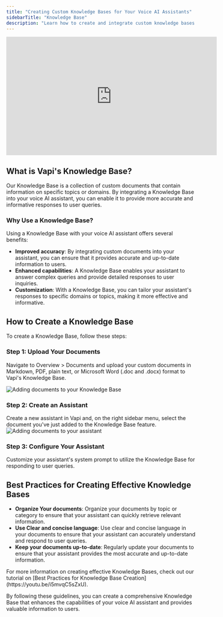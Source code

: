 ```yaml
---
title: "Creating Custom Knowledge Bases for Your Voice AI Assistants"
sidebarTitle: "Knowledge Base"
description: "Learn how to create and integrate custom knowledge bases into your voice AI assistants."
---
```


 
<iframe
  width="560"
  height="315"
  src="https://www.youtube.com/embed/i5mvqC5sZxU"
  title="Vapi's Knowledge Base"
  frameborder="0"
  allow="accelerometer; autoplay; clipboard-write; encrypted-media; gyroscope; picture-in-picture"
  allowfullscreen
></iframe>

## **What is Vapi's Knowledge Base?**
Our Knowledge Base is a collection of custom documents that contain information on specific topics or domains. By integrating a Knowledge Base into your voice AI assistant, you can enable it to provide more accurate and informative responses to user queries.

### **Why Use a Knowledge Base?**
Using a Knowledge Base with your voice AI assistant offers several benefits:

* **Improved accuracy**: By integrating custom documents into your assistant, you can ensure that it provides accurate and up-to-date information to users.
* **Enhanced capabilities**: A Knowledge Base enables your assistant to answer complex queries and provide detailed responses to user inquiries.
* **Customization**: With a Knowledge Base, you can tailor your assistant's responses to specific domains or topics, making it more effective and informative.

## **How to Create a Knowledge Base**

To create a Knowledge Base, follow these steps:

### **Step 1: Upload Your Documents**

Navigate to Overview > Documents and upload your custom documents in Markdown, PDF, plain text, or Microsoft Word (.doc and .docx) format to Vapi's Knowledge Base.

<Image src="https://cdn.hashnode.com/res/hashnode/image/upload/v1715628063841/rSrWDQ6YM.png" alt="Adding documents to your Knowledge Base" />

### **Step 2: Create an Assistant**

Create a new assistant in Vapi and, on the right sidebar menu, select the document you've just added to the Knowledge Base feature.
<Image src="https://cdn.hashnode.com/res/hashnode/image/upload/v1715628223370/e18L04yRk-.png" alt="Adding documents to your assistant" />


### **Step 3: Configure Your Assistant**

Customize your assistant's system prompt to utilize the Knowledge Base for responding to user queries.

## **Best Practices for Creating Effective Knowledge Bases**

* **Organize Your documents**: Organize your documents by topic or category to ensure that your assistant can quickly retrieve relevant information.
* **Use Clear and concise language**: Use clear and concise language in your documents to ensure that your assistant can accurately understand and respond to user queries.
* **Keep your documents up-to-date**: Regularly update your documents to ensure that your assistant provides the most accurate and up-to-date information.
 
<Tip>
  For more information on creating effective Knowledge Bases, check out our tutorial on [Best Practices for Knowledge Base Creation](https://youtu.be/i5mvqC5sZxU).
</Tip>

By following these guidelines, you can create a comprehensive Knowledge Base that enhances the capabilities of your voice AI assistant and provides valuable information to users.